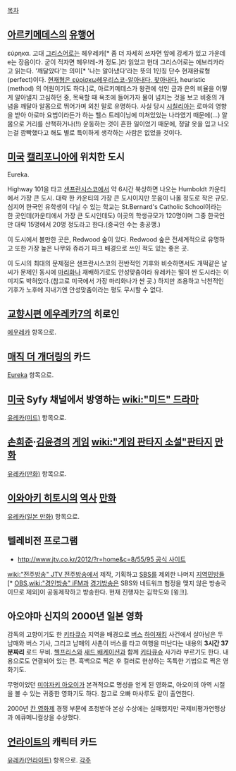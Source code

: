 [[목차]]
== [[아르키메데스]]의 [[유행어]] ==
εύρηκα. 고대 [[그리스어]]로는 헤우레카[* 좀 더 자세히 쓰자면 앞에 강세가 있고 가운데 e는 장음이다. 굳이 적자면 헤우!레-카 정도.]라 읽었고 현대 그리스어로는 에브리카라고 읽는다. '깨달았다'는 의미[* '나는 알아냈다'라는 뜻의 1인칭 단수 현재완료형(perfect)이다. [http://ko.wikipedia.org/wiki/%EB%B0%9C%EA%B2%AC%EB%B2%95 현재형은 εὑρίσκω헤우리스코-알아내다, 찾아내다.] heuristic (method) 의 어원이기도 하다.]로, 아르키메데스가 왕관에 섞인 금과 은의 비율을 어떻게 알아낼지 고심하던 중, 목욕할 때 욕조에 들어가자 물이 넘치는 것을 보고 비중의 개념을 깨달아 알몸으로 뛰어가며 외친 말로 유명하다. 사실 당시 [[시칠리아]]는 로마의 영향을 받아 아로마 요법이라든가 하는 헬스 트레이닝에 미쳐있었는 나라였기 때문에(…) 알몸으로 거리를 산책하거나(!!) 운동하는 것이 흔한 일이었기 때문에, 정말 옷을 입고 나오는걸 깜빡했다고 해도 별로 특이하게 생각하는 사람은 없었을 것이다.


== [[미국]] [[캘리포니아]]에 위치한 도시 ==
Eureka.

Highway 101을 타고 [[샌프란시스코]]에서 약 6시간 북상하면 나오는 Humboldt 카운티에서 가장 큰 도시. 대략 한 카운티의 가장 큰 도시이지만 웃음이 나올 정도로 작은 규모. 심지어 한국인 유학생이 다닐 수 있는 학교는 St.Bernard's Catholic School이라는 한 곳인데(카운티에서 가장 큰 도시인데도) 이곳의 학생규모가 120명이며 그중 한국인만 대략 15명에서 20명 정도라고 한다.(중국인 수는 충공깽.)

이 도시에서 볼만한 곳은, Redwood 숲이 있다. Redwood 숲은 전세계적으로 유명하고 또한 가장 높은 나무와 쥬라기 파크 배경으로 쓰인 적도 있는 좋은 곳.

이 도시의 최대의 문제점은 샌프란시스코의 전반적인 기후와 비슷하면서도 개떡같은 날씨가 문제인 동시에 [[마리화나]] 재배하기로도 안성맞춤이라 유레카는 떨이 싼 도시라는 이미지도 박혀있다.(참고로 미국에서 가장 마리화나가 싼 곳.) 하지만 조용하고 낙천적인 기후가 노후에 지내기엔 안성맞춤이라는 평도 무시할 수 없다.

== [[교향시편 에우레카7]]의 히로인 ==
[[에우레카]] 항목으로.

== [[매직 더 개더링]]의 카드 ==
[[Eureka]] 항목으로.

== [[미국]] Syfy 채널에서 방영하는 [[wiki:"미드" 드라마]] ==
[[유레카(미드)]] 항목으로.

== [[손희준]]·[[김윤경]]의 [[게임]] [[wiki:"게임 판타지 소설"판타지]] [[만화]] ==
[[유레카(만화)]] 항목으로.

== [[이와아키 히토시]]의 [[역사]] [[만화]] ==
[[유레카(일본 만화)]] 항목으로.

== 텔레비전 프로그램 ==
* [[http://www.jtv.co.kr/2012/?r=home&c=8/55/95 공식 사이트]]
[[wiki:"전주방송" JTV 전주방송]]에서 제작, 기획하고 [[SBS]]를 제외한 나머지 [[지역민방]]들[* [[OBS]],[[wiki:"경인방송" iFM]]과 [[경기방송]]은 SBS와 네트워크 협정을 맺지 않은 방송국이므로 제외]이 공동제작하고 방송한다.
현재 진행자는 김학도와 [윙크].

== 아오야마 신지의 2000년 일본 영화 ==
감독의 고향이기도 한 [[키타큐슈]] 지역을 배경으로 [[버스]] [[하이재킹]] 사건에서 살아남은 두 남매와 버스 기사, 그리고 남매의 사촌이 버스를 타고 여행을 떠난다는 내용의 '''3시간 37분짜리''' 로드 무비. [[헬프리스]]와 [[새드 배케이션]]과 함께 [[키타큐슈]] 사가라 부르기도 한다. 내용으로도 연결되어 있는 편. 흑백으로 찍은 후 컬러로 현상하는 독특한 기법으로 찍은 영화기도.

무명이었던 [[미야자키 아오이]]가 본격적으로 명성을 얻게 된 영화로, 아오이의 아역 시절을 볼 수 있는 귀중한 영화기도 하다. 참고로 오빠 마사루도 같이 출연한다.

2000년 [[칸 영화제]] 경쟁 부문에 초청받아 본상 수상에는 실패했지만 국제비평가연맹상과 에큐메니컬상을 수상했다.

== [[언라이트]]의 캐릭터 카드 ==
[[유레카(언라이트)]] 항목으로.
[[각주]]
